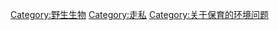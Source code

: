 [[Category:野生生物|Category:野生生物]]
[[Category:走私|Category:走私]]
[[Category:关于保育的环境问题|Category:关于保育的环境问题]]